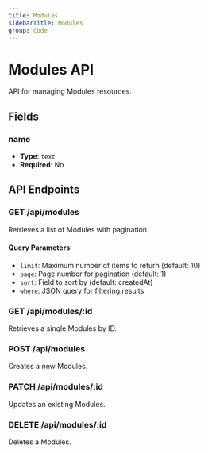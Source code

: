 ```yaml
---
title: Modules
sidebarTitle: Modules
group: Code
---
```


# Modules API

API for managing Modules resources.

## Fields

### name

- **Type**: `text`
- **Required**: No

## API Endpoints

### GET /api/modules

Retrieves a list of Modules with pagination.

#### Query Parameters

- `limit`: Maximum number of items to return (default: 10)
- `page`: Page number for pagination (default: 1)
- `sort`: Field to sort by (default: createdAt)
- `where`: JSON query for filtering results

### GET /api/modules/:id

Retrieves a single Modules by ID.

### POST /api/modules

Creates a new Modules.

### PATCH /api/modules/:id

Updates an existing Modules.

### DELETE /api/modules/:id

Deletes a Modules.
